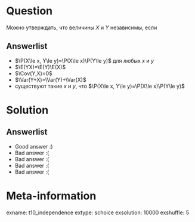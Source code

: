 Question
========

Можно утверждать, что величины $X$ и $Y$ независимы, если

Answerlist
----------
*  $\P(X\le x, Y\le y)=\P(X\le x)\P(Y\le y)$ для любых $x$ и $y$
*  $\E(YX)=\E(Y)\E(X)$
*  $\Cov(Y,X)=0$
*  $\Var(Y+X)=\Var(Y)+\Var(X)$
*  существуют такие $x$ и $y$, что $\P(X\le x, Y\le y)=\P(X\le x)\P(Y\le y)$ 

Solution
========

Answerlist
----------
*  Good answer :)
*  Bad answer :(
*  Bad answer :(
*  Bad answer :(
*  Bad answer :(

Meta-information
================
exname: t10_independence
extype: schoice
exsolution: 10000
exshuffle: 5
